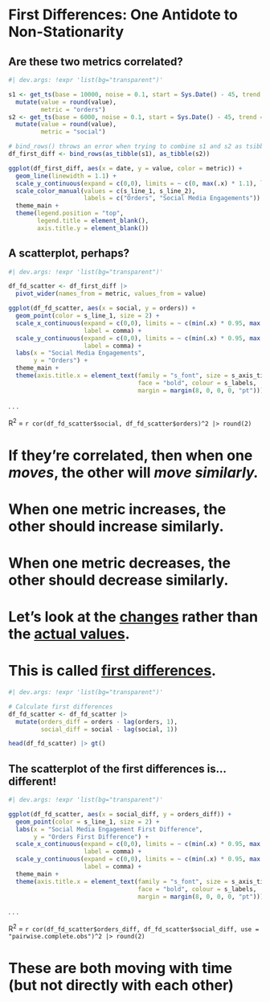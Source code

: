 # First Differences: One Antidote to Non-Stationarity {background-image="images/bg-muskrat.jpeg" background-opacity=0.5}

## Are these two metrics correlated? {background-image="images/bg-muskrat.jpeg" background-opacity=0.5}

```r
#| dev.args: !expr 'list(bg="transparent")'

s1 <- get_ts(base = 10000, noise = 0.1, start = Sys.Date() - 45, trend = 0.5) |> 
  mutate(value = round(value),
         metric = "orders")
s2 <- get_ts(base = 6000, noise = 0.1, start = Sys.Date() - 45, trend = 0.9) |> 
  mutate(value = round(value),
         metric = "social")

# bind_rows() throws an error when trying to combine s1 and s2 as tsibbles
df_first_diff <- bind_rows(as_tibble(s1), as_tibble(s2))

ggplot(df_first_diff, aes(x = date, y = value, color = metric)) +
  geom_line(linewidth = 1.1) +
  scale_y_continuous(expand = c(0,0), limits = ~ c(0, max(.x) * 1.1), label = comma) +
  scale_color_manual(values = c(s_line_1, s_line_2), 
                     labels = c("Orders", "Social Media Engagements")) +
  theme_main +
  theme(legend.position = "top",
        legend.title = element_blank(),
        axis.title.y = element_blank())

```

## A scatterplot, perhaps? {background-image="images/bg-muskrat.jpeg" background-opacity=0.5}

```r
#| dev.args: !expr 'list(bg="transparent")'

df_fd_scatter <- df_first_diff |>
  pivot_wider(names_from = metric, values_from = value)

ggplot(df_fd_scatter, aes(x = social, y = orders)) +
  geom_point(color = s_line_1, size = 2) +
  scale_x_continuous(expand = c(0,0), limits = ~ c(min(.x) * 0.95, max(.x) * 1.05),
                     label = comma) +
  scale_y_continuous(expand = c(0,0), limits = ~ c(min(.x) * 0.95, max(.x) * 1.05),
                     label = comma) +
  labs(x = "Social Media Engagements",
       y = "Orders") +
  theme_main +
  theme(axis.title.x = element_text(family = "s_font", size = s_axis_title_size,
                                    face = "bold", colour = s_labels,
                                    margin = margin(8, 0, 0, 0, "pt")))

```

. . .

::: {.absolute top="195" left="170" .h2-chars}
R^2^ = `r cor(df_fd_scatter$social, df_fd_scatter$orders)^2 |> round(2)`
:::

# If they're correlated, then when one *moves*, the other will *move similarly.* {background-image="images/bg-muskrat.jpeg" background-opacity=0.5}

# When one metric increases, the other should increase similarly. {background-image="images/bg-muskrat.jpeg" background-opacity=0.5}

# When one metric decreases, the other should decrease similarly. {background-image="images/bg-muskrat.jpeg" background-opacity=0.5}

# Let's look at the [changes]{.underline} rather than the [actual values]{.underline}. {background-image="images/bg-muskrat.jpeg" background-opacity=0.5}

# This is called [first differences]{.underline}. {background-image="images/bg-muskrat.jpeg" background-opacity=0.5}

```r
#| dev.args: !expr 'list(bg="transparent")'

# Calculate first differences
df_fd_scatter <- df_fd_scatter |> 
  mutate(orders_diff = orders - lag(orders, 1),
         social_diff = social - lag(social, 1))

head(df_fd_scatter) |> gt()


```

## The scatterplot of the first differences is...different! {background-image="images/bg-muskrat.jpeg" background-opacity=0.5}

```r
#| dev.args: !expr 'list(bg="transparent")'

ggplot(df_fd_scatter, aes(x = social_diff, y = orders_diff)) +
  geom_point(color = s_line_1, size = 2) +
  labs(x = "Social Media Engagement First Difference",
       y = "Orders First Difference") +
  scale_x_continuous(expand = c(0,0), limits = ~ c(min(.x) * 0.95, max(.x) * 1.05), 
                     label = comma) +
  scale_y_continuous(expand = c(0,0), limits = ~ c(min(.x) * 0.95, max(.x) * 1.05), 
                     label = comma) +
  theme_main +
  theme(axis.title.x = element_text(family = "s_font", size = s_axis_title_size, 
                                    face = "bold", colour = s_labels, 
                                    margin = margin(8, 0, 0, 0, "pt")))

```

. . .

::: {.absolute top="195" left="170" .h2-chars}
R^2^ = `r cor(df_fd_scatter$orders_diff, df_fd_scatter$social_diff, use = "pairwise.complete.obs")^2 |> round(2)`
:::

# These are both moving with time (but not directly with each other) {background-image="images/bg-muskrat.jpeg" background-opacity=0.5}
